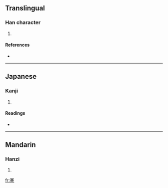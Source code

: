 ==Translingual==

===Han character===
{{Han char|rn=57|rad=弓|as=10|sn=13|four=|canj=十廿金弓 (JTCN)}}

# {{defn|Han|sort=弓10}}

====References====
* {{Han ref|kx=0360.240|dkj=09838|dj=0678.140|hdz=21001.140|uh=5F3F|ud=24383}}

----

==Japanese==

===Kanji===
{{ja-kanji|grade=|rs=弓10}}

# {{defn|Japanese}}

====Readings====
* {{ja-readings|on=[[けん]] (ken), [[こん]] (kon)|kun=[[ゆみがつよい]] (yumigatsuyoi)}}

----

==Mandarin==

===Hanzi===
{{cmn-hanzi|pin=[[jiǎn]] ([[jian3]])|wg=chien<sup>3</sup>}}

# {{defn|Mandarin}}

[[fr:弿]]